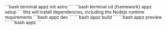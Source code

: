 <Steps titleSize="h3">
  <Step title="Set up a new project">        
    ```bash terminal
    appz init astro
    ```
  </Step>
  <Step title="Install Toolchain & Dependencies">
    ```bash terminal
    cd {framework}
    appz setup
    ```
    this will install dependencies, including the Nodejs runtime requirements
  </Step>
  <Step title="Start development Server">
    ```bash
    appz dev
    ```
  </Step>
  <Step title="Build & Preview">
    ```bash
    appz build
    ```
    ```bash
    appz preview
    ```
  </Step>
   <Step title="Deploy">
    ```bash
    appz
    ```
    </Step>
</Steps>